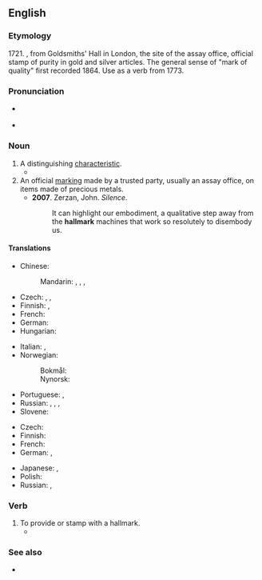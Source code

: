 {{also|Hallmark}}
==English==

===Etymology===
1721. {{compound|en|hall|mark}}, from Goldsmiths' Hall in London, the site of the assay office, official stamp of purity in gold and silver articles. The general sense of "mark of quality" first recorded 1864. Use as a verb from 1773.

===Pronunciation===
* {{a|GenAm}} {{IPA|/ˈhɔlmɑɹk/|lang=en}}
* {{a|RP}} {{IPA|/ˈhɔːlmɑːk/|lang=en}}

===Noun===
{{wikipedia}}
{{en-noun}}

# A distinguishing [[characteristic]].
#* {{quote-journal
|date=February 1, 2011
|author=Phil McNulty
|title=Arsenal 2 - 1 Everton
|work=BBC
|url=http://news.bbc.co.uk/sport2/hi/football/eng_prem/9379477.stm
|page=
|passage=Arsene Wenger's side showed little of the style and fluidity that is their '''hallmark''' but this was about digging deep and getting the job done, qualities they demonstrated and that will serve them well as the season reaches its climax.}}
# An official [[marking]] made by a trusted party, usually an assay office, on items made of precious metals.
#* '''2007'''. Zerzan, John. ''Silence''.
#*: It can highlight our embodiment, a qualitative step away from the '''hallmark''' machines that work so resolutely to disembody us.

====Translations====
{{trans-top|a distinct characteristic}}
* Chinese:
*: Mandarin: {{t+|cmn|標誌|sc=Hani}}, {{t+|cmn|标志|tr=biāozhì|sc=Hani}}, {{t+|cmn|特徵|sc=Hani}}, {{t+|cmn|特征|tr=tèzhēng|sc=Hani}}
* Czech: {{t+|cs|charakteristika|f}}, {{t|cs|specifikum|n}}, {{t|cs|charakteristický znak|m}}
* Finnish: {{t+|fi|tuntomerkki}}, {{t+|fi|tunnusmerkki}}
* French: {{t+|fr|marque de fabrique|f}}
* German: {{t+|de|Kennzeichen|n}}
* Hungarian: {{t+|hu|fémjel}}
{{trans-mid}}
* Italian: {{t|it|segno caratteristico|m}}, {{t|it|elemento caratteristico|m}}
* Norwegian:
*: Bokmål: {{t+|nb|kjennetegn|n}}
*: Nynorsk: {{t|nn|kjenneteikn|n}}
* Portuguese: {{t+|pt|característica|f}}, {{t+|pt|traço|m}} {{t+|pt|distintivo}}
* Russian: {{t+|ru|при́знак|m}}, {{t+|ru|крите́рий|m|tr=kritɛ́rij}}, {{t+|ru|си́мвол|m}}, {{t+|ru|знак|m}}
* Slovene: {{t|sl|značilnost|f}}
{{trans-bottom}}

{{trans-top|an official marking}}
* Czech: {{t|cs|punc|m}}
* Finnish: {{t+|fi|tunnus}}
* French: {{t+|fr|poinçon|m}}
* German: {{t|de|Repunze|f}}, {{t+|de|Punze|f}}
{{trans-mid}}
* Japanese: {{t|ja|太鼓判|tr=たいこばん, taikoban|sc=Jpan}}, {{t|ja|極印|tr=ごくいん, gokuin|sc=Jpan}}
* Polish: {{t|pl|probiernictwo|n}}
* Russian: {{t+|ru|про́ба|f}}, {{t+|ru|клеймо́|n}}
{{trans-bottom}}

===Verb===
{{en-verb}}

# To provide or stamp with a hallmark.
#* {{quote-book|year=1905|author=[[w:Emma Orczy|Baroness Emmuska Orczy]]
|title=[[w:The Case of Miss Elliott|The Ayrsham Mystery]]
|chapter=2|url=http://openlibrary.org/works/OL8479084W
|passage=The cane was undoubtedly of foreign make, for it had a solid silver ferrule at one end, which was not English '''hall–marked'''.}}

===See also===
* {{l|en|benchmark}}